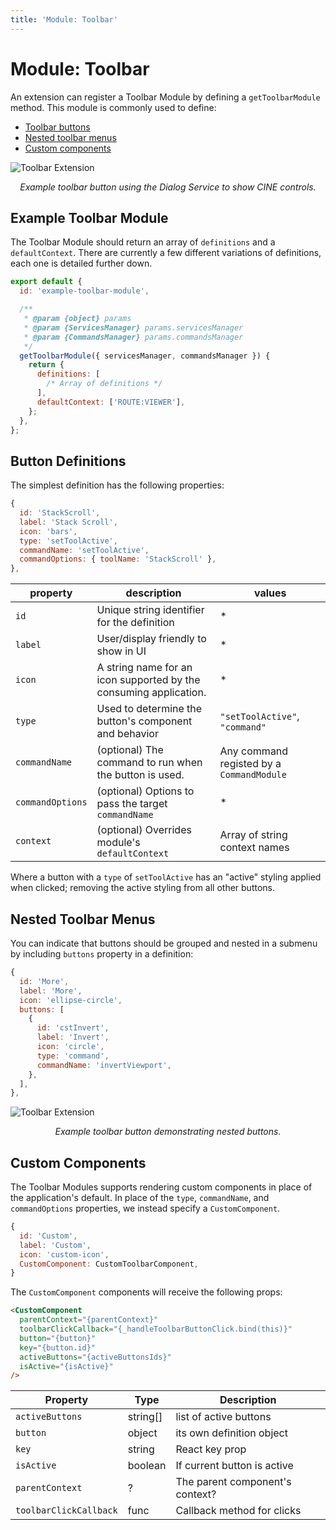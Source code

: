 ```yaml
---
title: 'Module: Toolbar'
---
```


# Module: Toolbar

An extension can register a Toolbar Module by defining a `getToolbarModule`
method. This module is commonly used to define:

- [Toolbar buttons](#button-definitions)
- [Nested toolbar menus](#nested-toolbar-menus)
- [Custom components](#custom-components)

![Toolbar Extension](../../assets/img/extensions-toolbar.gif)

<center>
  <i>Example toolbar button using the Dialog Service to show CINE controls.</i>
</center>

## Example Toolbar Module

The Toolbar Module should return an array of `definitions` and a
`defaultContext`. There are currently a few different variations of definitions,
each one is detailed further down.

```js
export default {
  id: 'example-toolbar-module',

  /**
   * @param {object} params
   * @param {ServicesManager} params.servicesManager
   * @param {CommandsManager} params.commandsManager
   */
  getToolbarModule({ servicesManager, commandsManager }) {
    return {
      definitions: [
        /* Array of definitions */
      ],
      defaultContext: ['ROUTE:VIEWER'],
    };
  },
};
```

## Button Definitions

The simplest definition has the following properties:

```js
{
  id: 'StackScroll',
  label: 'Stack Scroll',
  icon: 'bars',
  type: 'setToolActive',
  commandName: 'setToolActive',
  commandOptions: { toolName: 'StackScroll' },
},
```

| property         | description                                                       | values                                    |
| ---------------- | ----------------------------------------------------------------- | ----------------------------------------- |
| `id`             | Unique string identifier for the definition                       | \*                                        |
| `label`          | User/display friendly to show in UI                               | \*                                        |
| `icon`           | A string name for an icon supported by the consuming application. | \*                                        |
| `type`           | Used to determine the button's component and behavior             | `"setToolActive"`, `"command"`            |
| `commandName`    | (optional) The command to run when the button is used.            | Any command registed by a `CommandModule` |
| `commandOptions` | (optional) Options to pass the target `commandName`               | \*                                        |
| `context`        | (optional) Overrides module's `defaultContext`                    | Array of string context names             |

Where a button with a `type` of `setToolActive` has an "active" styling applied
when clicked; removing the active styling from all other buttons.

## Nested Toolbar Menus

You can indicate that buttons should be grouped and nested in a submenu by
including `buttons` property in a definition:

```js
{
  id: 'More',
  label: 'More',
  icon: 'ellipse-circle',
  buttons: [
    {
      id: 'cstInvert',
      label: 'Invert',
      icon: 'circle',
      type: 'command',
      commandName: 'invertViewport',
    },
  ],
},
```

![Toolbar Extension](../../assets/img/extensions-toolbar-nested.gif)

<center>
  <i>Example toolbar button demonstrating nested buttons.</i>
</center>

## Custom Components

The Toolbar Modules supports rendering custom components in place of the
application's default. In place of the `type`, `commandName`, and
`commandOptions` properties, we instead specify a `CustomComponent`.

```js
{
  id: 'Custom',
  label: 'Custom',
  icon: 'custom-icon',
  CustomComponent: CustomToolbarComponent,
}

```

The `CustomComponent` components will receive the following props:

```html
<CustomComponent
  parentContext="{parentContext}"
  toolbarClickCallback="{_handleToolbarButtonClick.bind(this)}"
  button="{button}"
  key="{button.id}"
  activeButtons="{activeButtonsIds}"
  isActive="{isActive}"
/>
```

| Property               | Type     | Description                     |
| ---------------------- | -------- | ------------------------------- |
| `activeButtons`        | string[] | list of active buttons          |
| `button`               | object   | its own definition object       |
| `key`                  | string   | React key prop                  |
| `isActive`             | boolean  | If current button is active     |
| `parentContext`        | ?        | The parent component's context? |
| `toolbarClickCallback` | func     | Callback method for clicks      |

